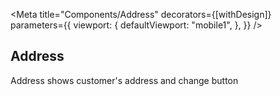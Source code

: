 


<Meta
  title="Components/Address"
  decorators={[withDesign]}
  parameters={{
    viewport: {
      defaultViewport: "mobile1",
    },
  }}
/>

## Address

Address shows customer's address and change button

<Preview>
  <Story
  	name="Default"
  	parameters={{
  		design: config({
  			type: "figma",
  			url: "https://www.figma.com/file/C3jfDdLSEM2scXfGZwk1ON/Workshop-starter-template?node-id=405%3A356",
  		})
  	}}
  >
    <Address />
  </Story>
</Preview>

